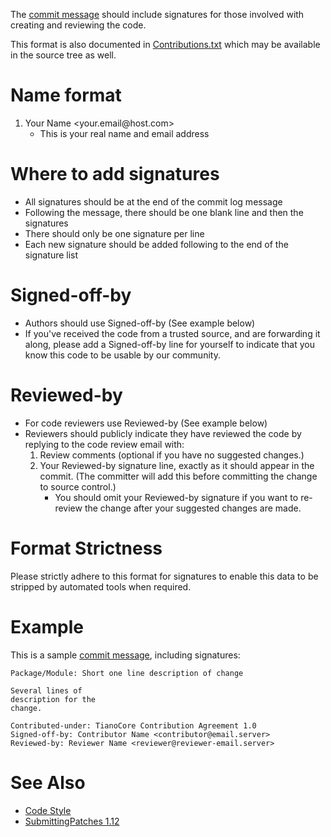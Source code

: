 The [[Code Style/Commit Message|commit message]] should include signatures for those involved with creating and reviewing the code.

This format is also documented in [https://edk2.svn.sourceforge.net/svnroot/edk2/trunk/edk2/MdePkg/Contributions.txt Contributions.txt] which may be available in the source tree as well.

=Name format=
# Your Name <your.email@host.com>
#* This is your real name and email address

=Where to add signatures=
* All signatures should be at the end of the commit log message
* Following the message, there should be one blank line and then the signatures
* There should only be one signature per line
* Each new signature should be added following to the end of the signature list

=Signed-off-by=
* Authors should use Signed-off-by (See example below)
* If you've received the code from a trusted source, and are forwarding it along, please add a Signed-off-by line for yourself to indicate that you know this code to be usable by our community.

=Reviewed-by=
* For code reviewers use Reviewed-by (See example below)
* Reviewers should publicly indicate they have reviewed the code by replying to the code review email with:
*# Review comments (optional if you have no suggested changes.)
*# Your Reviewed-by signature line, exactly as it should appear in the commit.  (The committer will add this before committing the change to source control.)
*#* You should omit your Reviewed-by signature if you want to re-review the change after your suggested changes are made.

=Format Strictness=
Please strictly adhere to this format for signatures to enable this data to be stripped by automated tools when required.

=Example=
This is a sample [[Code Style/Commit Message|commit message]], including signatures:
<pre>
Package/Module: Short one line description of change

Several lines of
description for the
change.

Contributed-under: TianoCore Contribution Agreement 1.0
Signed-off-by: Contributor Name <contributor@email.server>
Reviewed-by: Reviewer Name <reviewer@reviewer-email.server>
</pre>

=See Also=
* [[Code Style]]
* [http://git.kernel.org/?p=linux/kernel/git/torvalds/linux-2.6.git;a=blob;f=Documentation/SubmittingPatches;h=689e2371095cc5dfea9927120009341f369159aa;hb=f6f94e2ab1b33f0082ac22d71f66385a60d8157f#l297 SubmittingPatches 1.12]

{{CommitProcess}}